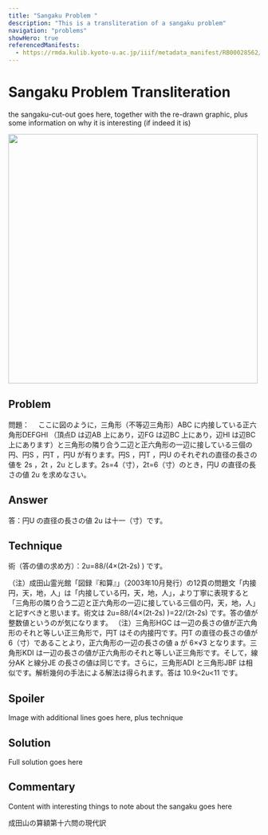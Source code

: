 ```yaml
---
title: "Sangaku Problem "
description: "This is a transliteration of a sangaku problem"
navigation: "problems"
showHero: true
referencedManifests:
  - https://rmda.kulib.kyoto-u.ac.jp/iiif/metadata_manifest/RB00028562/manifest.json
---
```


# Sangaku Problem Transliteration

the sangaku-cut-out goes here, together with the re-drawn graphic, plus some information on why it is interesting (if indeed it is)

<Image
  height="500px"
  label="Chiba Sangaku problem."
  src="https://tonothan.github.io/chiba-sangaku.jpg"
/>


 
## Problem
 
問題：
　ここに図のように，三角形（不等辺三角形）ABC に内接している正六角形DEFGHI （頂点D は辺AB 上にあり，辺FG は辺BC 上にあり，辺HI は辺BC 上にあります）と三角形の隣り合う二辺と正六角形の一辺に接している三個の円、円S ，円T ，円U が有ります。円S ，円T ，円U のそれぞれの直径の長さの値を 2s ，2t ，2u とします。2s=4（寸），2t=6（寸）のとき，円U の直径の長さの値 2u を求めなさい。

## Answer

答：円U の直径の長さの値 2u は十一（寸）です。
 
## Technique

術（答の値の求め方）：2u=88/(4×(2t-2s) ) です。

（注）成田山霊光館「図録『和算』」（2003年10月発行）の12頁の問題文「内接円，天，地，人」は「内接している円，天，地，人」，より丁寧に表現すると「三角形の隣り合う二辺と正六角形の一辺に接している三個の円，天，地，人」と記すべきと思います。術文は 2u=88/(4×(2t-2s) )=22/(2t-2s) です。答の値が整数値というのが気になります。
（注）三角形HGC は一辺の長さの値が正六角形のそれと等しい正三角形で，円T はその内接円です。円T の直径の長さの値が 6（寸）であることより，正六角形の一辺の長さの値 a が 6×√3 となります。三角形KDI は一辺の長さの値が正六角形のそれと等しい正三角形です。そして，線分AK と線分JE の長さの値は同じです。さらに，三角形ADI と三角形JBF は相似です。解析幾何の手法による解法は得られます。答は 10.9<2u<11 です。
 
## Spoiler

Image with additional lines goes here, plus technique

## Solution

Full solution goes here

## Commentary

 Content with interesting things to note about the sangaku goes here



成田山の算額第十六問の現代訳










